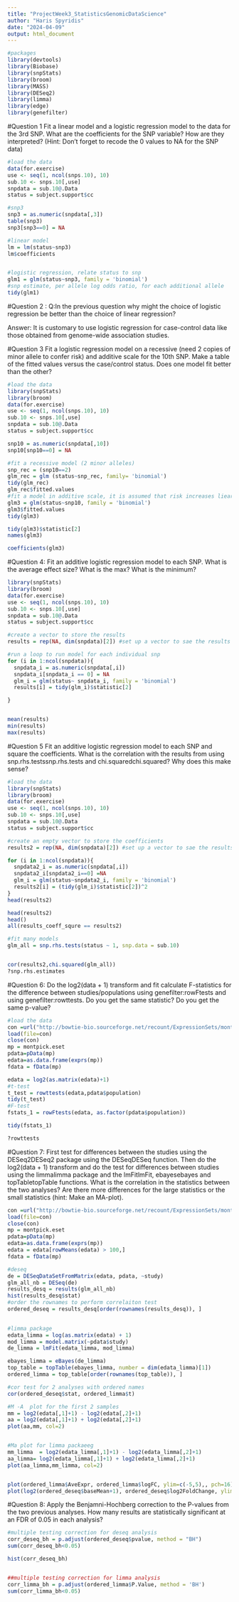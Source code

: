 ```yaml
---
title: "ProjectWeek3_StatisticsGenomicDataScience"
author: "Haris Spyridis"
date: "2024-04-09"
output: html_document
---
```


```r
#packages 
library(devtools)
library(Biobase)
library(snpStats)
library(broom)
library(MASS)
library(DESeq2)
library(limma)
library(edge)
library(genefilter)
```


#Question 1
Fit a linear model and a logistic regression model to the data for the 3rd SNP. What are the coefficients for the SNP variable? How are they interpreted? (Hint: Don't forget to recode the 0 values to NA for the SNP data)

```r
#load the data 
data(for.exercise)
use <- seq(1, ncol(snps.10), 10)
sub.10 <- snps.10[,use]
snpdata = sub.10@.Data
status = subject.support$cc
```

```r
#snp3
snp3 = as.numeric(snpdata[,3])
table(snp3)
snp3[snp3==0] = NA

#linear model 
lm = lm(status~snp3)
lm$coefficients


#logistic regression, relate status to snp
glm1 = glm(status~snp3, family = 'binomial')
#snp estimate, per allele log odds ratio, for each additional allele
tidy(glm1)
```


#Question 2 :
Q:In the previous question why might the choice of logistic regression be better than the choice of linear regression?

Answer: It is customary to use logistic regression for case-control data like those obtained from genome-wide association studies.



#Question 3
Fit a logistic regression model on a recessive (need 2 copies of minor allele to confer risk) and additive scale for the 10th SNP. Make a table of the fitted values versus the case/control status. Does one model fit better than the other?

```r
#load the data
library(snpStats)
library(broom)
data(for.exercise)
use <- seq(1, ncol(snps.10), 10)
sub.10 <- snps.10[,use]
snpdata = sub.10@.Data
status = subject.support$cc
```

```r

snp10 = as.numeric(snpdata[,10])
snp10[snp10==0] = NA

#fit a recessive model (2 minor alleles)
snp_rec = (snp10==2)
glm_rec = glm (status~snp_rec, family= 'binomial')
tidy(glm_rec)
glm_rec$fitted.values
#fit a model in additive scale, it is assumed that risk increases liearly with th number of minor alleles
glm3 = glm(status~snp10, family = 'binomial')
glm3$fitted.values
tidy(glm3)

tidy(glm3)$statistic[2]
names(glm3)

coefficients(glm3)

```





#Question 4:
Fit an additive logistic regression model to each SNP. What is the average effect size? What is the max? What is the minimum?

```r
library(snpStats)
library(broom)
data(for.exercise)
use <- seq(1, ncol(snps.10), 10)
sub.10 <- snps.10[,use]
snpdata = sub.10@.Data
status = subject.support$cc

```

```r
#create a vector to store the results 
results = rep(NA, dim(snpdata)[2]) #set up a vector to sae the results

#run a loop to run model for each individual snp
for (i in 1:ncol(snpdata)){
  snpdata_i = as.numeric(snpdata[,i])
  snpdata_i[snpdata_i == 0] = NA
  glm_i = glm(status~ snpdata_i, family = 'binomial')
  results[i] = tidy(glm_i)$statistic[2]

}


mean(results)     
min(results)
max(results)


```


#Question 5
Fit an additive logistic regression model to each SNP and square the coefficients. What is the correlation with the results from using snp.rhs.testssnp.rhs.tests and chi.squaredchi.squared? Why does this make sense?


```r
#load the data 
library(snpStats)
library(broom)
data(for.exercise)
use <- seq(1, ncol(snps.10), 10)
sub.10 <- snps.10[,use]
snpdata = sub.10@.Data
status = subject.support$cc

```

```r
#create an empty vector to store the coefficients
results2 = rep(NA, dim(snpdata)[2]) #set up a vector to sae the results

for (i in 1:ncol(snpdata)){
  snpdata2_i = as.numeric(snpdata[,i])
  snpdata2_i[snpdata2_i==0] =NA
  glm_i = glm(status~snpdata2_i, family = 'binomial')
  results2[i] = (tidy(glm_i)$statistic[2])^2
}
head(results2)

head(results2)
head()
all(results_coeff_squre == results2)

#fit many models
glm_all = snp.rhs.tests(status ~ 1, snp.data = sub.10)


cor(results2,chi.squared(glm_all))
?snp.rhs.estimates
```



#Question 6:
Do the log2(data + 1) transform and fit calculate F-statistics for the difference between studies/populations using genefilter:rowFtests and using genefilter:rowttests. Do you get the same statistic? Do you get the same p-value?

```r
#load the data 
con =url("http://bowtie-bio.sourceforge.net/recount/ExpressionSets/montpick_eset.RData")
load(file=con)
close(con)
mp = montpick.eset
pdata=pData(mp)
edata=as.data.frame(exprs(mp))
fdata = fData(mp)

```

```r
edata = log2(as.matrix(edata)+1)
#t-test
t_test = rowttests(edata,pdata$population)
tidy(t_test)
#F-test
fstats_1 = rowFtests(edata, as.factor(pdata$population))

tidy(fstats_1)

?rowttests


```


#Question 7:
First test for differences between the studies using the DESeq2DESeq2 package using the DESeqDESeq function. Then do the log2(data + 1) transform and do the test for differences between studies using the limmalimma package and the lmFitlmFit, ebayesebayes and topTabletopTable functions. What is the correlation in the statistics between the two analyses? Are there more differences for the large statistics or the small statistics (hint: Make an MA-plot).


```r
con =url("http://bowtie-bio.sourceforge.net/recount/ExpressionSets/montpick_eset.RData")
load(file=con)
close(con)
mp = montpick.eset
pdata=pData(mp)
edata=as.data.frame(exprs(mp))
edata = edata[rowMeans(edata) > 100,]
fdata = fData(mp)

```


```r
#deseq 
de = DESeqDataSetFromMatrix(edata, pdata, ~study)
glm_all_nb = DESeq(de)
results_desq = results(glm_all_nb)
hist(results_desq$stat)
#order the rownames to perform correlaiton test
ordered_deseq = results_desq[order(rownames(results_desq)), ]
              

#limma package
edata_limma = log(as.matrix(edata) + 1)
mod_limma = model.matrix(~pdata$study)
de_limma = lmFit(edata_limma, mod_limma)

ebayes_limma = eBayes(de_limma)
top_table = topTable(ebayes_limma, number = dim(edata_limma)[1])
ordered_limma = top_table[order(rownames(top_table)), ]

#cor test for 2 analyses with ordered names
cor(ordered_deseq$stat, ordered_limma$t)

#M -A  plot for the first 2 samples
mm = log2(edata[,1]+1) - log2(edata[,2]+1)
aa = log2(edata[,1]+1) + log2(edata[,2]+1)
plot(aa,mm, col=2) 


#Ma plot for limma packaeeg
mm_limma  = log2(edata_limma[,1]+1) - log2(edata_limma[,2]+1)
aa_limma= log2(edata_limma[,1]+1) + log2(edata_limma[,2]+1)
plot(aa_limma,mm_limma, col=2) 


plot(ordered_limma$AveExpr, ordered_limma$logFC, ylim=c(-5,5),, pch=16)
plot(log2(ordered_deseq$baseMean+1), ordered_deseq$log2FoldChange, ylim=c(-5,5), pch=16)


```

#Question 8:
Apply the Benjamni-Hochberg correction to the P-values from the two previous analyses. How many results are statistically significant at an FDR of 0.05 in each analysis? 



```r
#multiple testing correction for deseq analysis
corr_deseq_bh = p.adjust(ordered_deseq$pvalue, method = "BH")
sum(corr_deseq_bh<0.05)

hist(corr_deseq_bh)


##multiple testing correction for limma analysis
corr_limma_bh = p.adjust(ordered_limma$P.Value, method = 'BH')
sum(corr_limma_bh<0.05)
```

